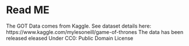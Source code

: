 Read ME
========================================================

The GOT Data comes from Kaggle. See dataset details here:
https://www.kaggle.com/mylesoneill/game-of-thrones
The data has been released eleased Under CC0: Public Domain License